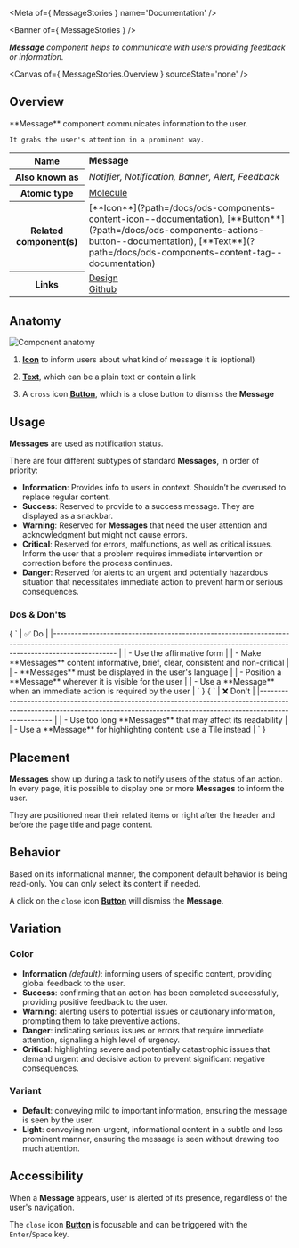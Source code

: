 
<Meta of={ MessageStories } name='Documentation' />

<Banner of={ MessageStories } />

_**Message** component helps to communicate with users providing feedback or information._

<Canvas of={ MessageStories.Overview } sourceState='none' />

## Overview
<div>
  <div id='description'>
    **Message** component communicates information to the user.

    It grabs the user's attention in a prominent way.
  </div>
  <table>
    <tbody>
    <tr>
      <th scope="row">Name</th>
      <td><strong>Message</strong></td>
    </tr>
    <tr>
      <th scope="row">Also known as</th>
      <td><em>Notifier, Notification, Banner, Alert, Feedback</em></td>
    </tr>
    <tr>
      <th scope="row">Atomic type</th>
      <td>
        <a href='https://atomicdesign.bradfrost.com/chapter-2/#molecules'>Molecule<OdsIcon
          name={ ODS_ICON_NAME.externalLink }
          style={ { fontSize: '.7rem', paddingLeft: '.3rem', paddingRight: '.2rem' } }></OdsIcon></a>
      </td>
    </tr>
    <tr>
      <th scope="row">Related component(s)</th>
      <td>
        [**Icon**](?path=/docs/ods-components-content-icon--documentation),
        [**Button**](?path=/docs/ods-components-actions-button--documentation),
        [**Text**](?path=/docs/ods-components-content-tag--documentation)
      </td>
    </tr>
    <tr>
      <th scope="row">Links</th>
      <td>
        <a href='https://www.figma.com/proto/tIKzHa5KvHHyosgIgyBswB/Design-Tokens'>Design<OdsIcon
          name={ ODS_ICON_NAME.externalLink }
          style={ { fontSize: '.7rem', paddingLeft: '.3rem', paddingRight: '.2rem' } }></OdsIcon></a><br />
        <a href='https://github.com/ovh/design-system/tree/master/packages/components/src/message'>Github<OdsIcon
          name={ ODS_ICON_NAME.externalLink }
          style={ { fontSize: '.7rem', paddingLeft: '.3rem', paddingRight: '.2rem' } }></OdsIcon></a>
      </td>
    </tr>
    </tbody>
  </table>
</div>

## Anatomy

![Component anatomy](components/message/anatomy.png "Component anatomy")

1. [**Icon**](?path=/docs/ods-components-content-icon--documentation) to inform users about what kind of message it is (optional)

2. [**Text**](?path=/docs/ods-components-content-tag--documentation), which can be a plain text or contain a link

3. A `cross` icon [**Button**](?path=/docs/ods-components-actions-button--documentation), which is a close button to dismiss the **Message**

## Usage

**Messages** are used as notification status.

There are four different subtypes of standard **Messages**, in order of priority:

- **Information**: Provides info to users in context. Shouldn’t be overused to replace regular content.
- **Success**: Reserved to provide to a success message. They are displayed as a snackbar.
- **Warning**: Reserved for **Messages** that need the user attention and acknowledgment but might not cause errors.
- **Critical**: Reserved for errors, malfunctions, as well as critical issues. Inform the user that a problem requires immediate intervention or correction before the process continues.
- **Danger**: Reserved for alerts to an urgent and potentially hazardous situation that necessitates immediate action to prevent harm or serious consequences.

### Dos & Don'ts
<Markdown>
  { `
| ✅ Do                                                                                                                                                                           |
|------------------------------------------------------------------------------------------------------------------------------------------------------------------------------ |
| -  Use the affirmative form                                                                                                                                                    |
| -  Make **Messages** content informative, brief, clear, consistent and non-critical                                                                                            |
| -  **Messages** must be displayed in the user's language                                                                                                                       |
| -  Position a **Message** wherever it is visible for the user                                                                                                                  |
| -  Use a **Message** when an immediate action is required by the user                                                                                                          |
` }
</Markdown>
<Markdown>
  { `
| ❌ Don't                                                                                                                                                                          |
|-------------------------------------------------------------------------------------------------------------------------------------------------------------------------------- |
| -  Use too long **Messages** that may affect its readability                                                                                                                     |
| -  Use a **Message** for highlighting content: use a Tile instead                                                                                                                |
` }
</Markdown>

## Placement

**Messages** show up during a task to notify users of the status of an action. In every page, it is possible to display one or more **Messages** to inform the user.

They are positioned near their related items or right after the header and before the page title and page content.


## Behavior

Based on its informational manner, the component default behavior is being read-only. You can only select its content if needed.

A click on the `close` icon [**Button**](?path=/docs/ods-components-actions-button--documentation) will dismiss the **Message**.

## Variation

### Color

- **Information** _(default)_: informing users of specific content, providing global feedback to the user.
- **Success**: confirming that an action has been completed successfully, providing positive feedback to the user.
- **Warning**: alerting users to potential issues or cautionary information, prompting them to take preventive actions.
- **Danger**: indicating serious issues or errors that require immediate attention, signaling a high level of urgency.
- **Critical**: highlighting severe and potentially catastrophic issues that demand urgent and decisive action to prevent significant negative consequences.

### Variant

- **Default**: conveying mild to important information, ensuring the message is seen by the user.
- **Light**: conveying non-urgent, informational content in a subtle and less prominent manner, ensuring the message is seen without drawing too much attention.

## Accessibility

When a **Message** appears, user is alerted of its presence, regardless of the user's navigation.

The `close` icon [**Button**](?path=/docs/ods-components-actions-button--documentation) is focusable and can be triggered with the `Enter`/`Space` key.
